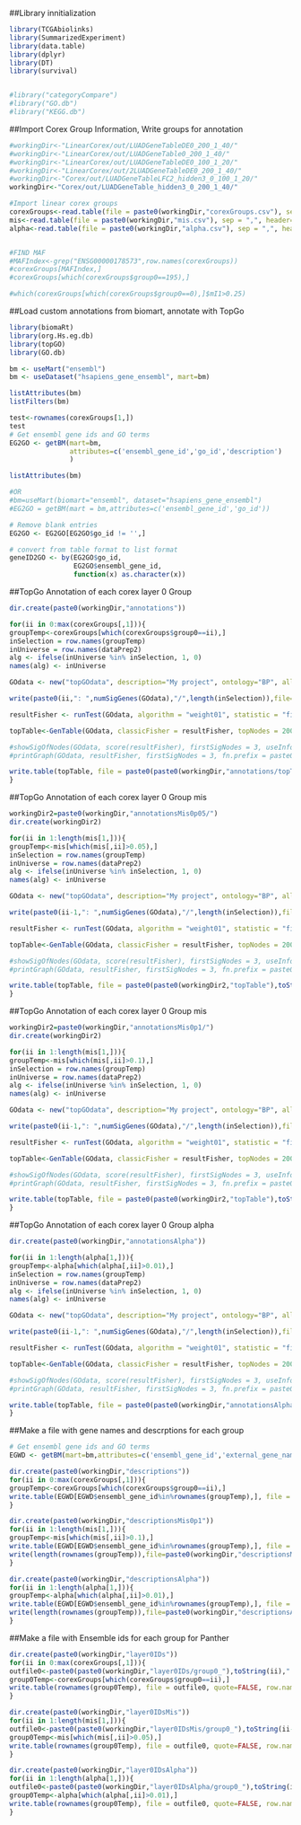 ##Library innitialization
```r
library(TCGAbiolinks)
library(SummarizedExperiment)
library(data.table)
library(dplyr)
library(DT)
library(survival)


#library("categoryCompare")
#library("GO.db")
#library("KEGG.db")

```


##Import Corex Group Information, Write groups for annotation
```r
#workingDir<-"LinearCorex/out/LUADGeneTableDE0_200_1_40/"
#workingDir<-"LinearCorex/out/LUADGeneTable0_200_1_40/"
#workingDir<-"LinearCorex/out/LUADGeneTableDE0_100_1_20/"
#workingDir<-"LinearCorex/out/2LUADGeneTableDE0_200_1_40/"
#workingDir<-"Corex/out/LUADGeneTableLFC2_hidden3_0_100_1_20/"
workingDir<-"Corex/out/LUADGeneTable_hidden3_0_200_1_40/"

#Import linear corex groups
corexGroups<-read.table(file = paste0(workingDir,"corexGroups.csv"), sep = ",", header=TRUE, row.names=1)
mis<-read.table(file = paste0(workingDir,"mis.csv"), sep = ",", header=TRUE, row.names=1)
alpha<-read.table(file = paste0(workingDir,"alpha.csv"), sep = ",", header=TRUE, row.names=1)


#FIND MAF
#MAFIndex<-grep("ENSG00000178573",row.names(corexGroups))
#corexGroups[MAFIndex,]
#corexGroups[which(corexGroups$group0==195),]

#which(corexGroups[which(corexGroups$group0==0),]$mI1>0.25)
```

##Load custom annotations from biomart, annotate with TopGo
```r
library(biomaRt)
library(org.Hs.eg.db)
library(topGO)
library(GO.db)

bm <- useMart("ensembl")
bm <- useDataset("hsapiens_gene_ensembl", mart=bm)

listAttributes(bm)
listFilters(bm)

test<-rownames(corexGroups[1,])
test
# Get ensembl gene ids and GO terms
EG2GO <- getBM(mart=bm,
               attributes=c('ensembl_gene_id','go_id','description')
               )

listAttributes(bm)

#OR
#bm=useMart(biomart="ensembl", dataset="hsapiens_gene_ensembl")
#EG2GO = getBM(mart = bm,attributes=c('ensembl_gene_id','go_id'))

# Remove blank entries
EG2GO <- EG2GO[EG2GO$go_id != '',]

# convert from table format to list format
geneID2GO <- by(EG2GO$go_id,
                EG2GO$ensembl_gene_id,
                function(x) as.character(x))
```

##TopGo Annotation of each corex layer 0 Group
```r
dir.create(paste0(workingDir,"annotations"))

for(ii in 0:max(corexGroups[,1])){
groupTemp<-corexGroups[which(corexGroups$group0==ii),]
inSelection = row.names(groupTemp)
inUniverse = row.names(dataPrep2)
alg <- ifelse(inUniverse %in% inSelection, 1, 0)
names(alg) <- inUniverse

GOdata <- new("topGOdata", description="My project", ontology="BP", allGenes=alg, geneSel = function(b) {return(b == 1)}, annot = annFUN.gene2GO, gene2GO = geneID2GO)

write(paste0(ii,": ",numSigGenes(GOdata),"/",length(inSelection)),file=paste0(workingDir,"annotations/numGenesannotated.txt"), append=TRUE)

resultFisher <- runTest(GOdata, algorithm = "weight01", statistic = "fisher")

topTable<-GenTable(GOdata, classicFisher = resultFisher, topNodes = 200)

#showSigOfNodes(GOdata, score(resultFisher), firstSigNodes = 3, useInfo ='all')
#printGraph(GOdata, resultFisher, firstSigNodes = 3, fn.prefix = paste0("corexOutputs/layer0GOGraphs/topGraph",toString(ii)), useInfo = "all", pdfSW = TRUE)

write.table(topTable, file = paste0(paste0(workingDir,"annotations/topTable"),toString(ii),".csv"), sep = ",", col.names = NA, qmethod = "double")
}
```

##TopGo Annotation of each corex layer 0 Group mis
```r
workingDir2=paste0(workingDir,"annotationsMis0p05/")
dir.create(workingDir2)

for(ii in 1:length(mis[1,])){
groupTemp<-mis[which(mis[,ii]>0.05),]
inSelection = row.names(groupTemp)
inUniverse = row.names(dataPrep2)
alg <- ifelse(inUniverse %in% inSelection, 1, 0)
names(alg) <- inUniverse

GOdata <- new("topGOdata", description="My project", ontology="BP", allGenes=alg, geneSel = function(b) {return(b == 1)}, annot = annFUN.gene2GO, gene2GO = geneID2GO)

write(paste0(ii-1,": ",numSigGenes(GOdata),"/",length(inSelection)),file=paste0(workingDir2,"numGenesannotated.txt"), append=TRUE)

resultFisher <- runTest(GOdata, algorithm = "weight01", statistic = "fisher")

topTable<-GenTable(GOdata, classicFisher = resultFisher, topNodes = 200)

#showSigOfNodes(GOdata, score(resultFisher), firstSigNodes = 3, useInfo ='all')
#printGraph(GOdata, resultFisher, firstSigNodes = 3, fn.prefix = paste0("corexOutputs/layer0GOGraphs/topGraph",toString(ii)), useInfo = "all", pdfSW = TRUE)

write.table(topTable, file = paste0(paste0(workingDir2,"topTable"),toString(ii-1),".csv"), sep = ",", col.names = NA, qmethod = "double")
}
```

##TopGo Annotation of each corex layer 0 Group mis
```r
workingDir2=paste0(workingDir,"annotationsMis0p1/")
dir.create(workingDir2)

for(ii in 1:length(mis[1,])){
groupTemp<-mis[which(mis[,ii]>0.1),]
inSelection = row.names(groupTemp)
inUniverse = row.names(dataPrep2)
alg <- ifelse(inUniverse %in% inSelection, 1, 0)
names(alg) <- inUniverse

GOdata <- new("topGOdata", description="My project", ontology="BP", allGenes=alg, geneSel = function(b) {return(b == 1)}, annot = annFUN.gene2GO, gene2GO = geneID2GO)

write(paste0(ii-1,": ",numSigGenes(GOdata),"/",length(inSelection)),file=paste0(workingDir2,"numGenesannotated.txt"), append=TRUE)

resultFisher <- runTest(GOdata, algorithm = "weight01", statistic = "fisher")

topTable<-GenTable(GOdata, classicFisher = resultFisher, topNodes = 200)

#showSigOfNodes(GOdata, score(resultFisher), firstSigNodes = 3, useInfo ='all')
#printGraph(GOdata, resultFisher, firstSigNodes = 3, fn.prefix = paste0("corexOutputs/layer0GOGraphs/topGraph",toString(ii)), useInfo = "all", pdfSW = TRUE)

write.table(topTable, file = paste0(paste0(workingDir2,"topTable"),toString(ii-1),".csv"), sep = ",", col.names = NA, qmethod = "double")
}
```

##TopGo Annotation of each corex layer 0 Group alpha
```r
dir.create(paste0(workingDir,"annotationsAlpha"))

for(ii in 1:length(alpha[1,])){
groupTemp<-alpha[which(alpha[,ii]>0.01),]
inSelection = row.names(groupTemp)
inUniverse = row.names(dataPrep2)
alg <- ifelse(inUniverse %in% inSelection, 1, 0)
names(alg) <- inUniverse

GOdata <- new("topGOdata", description="My project", ontology="BP", allGenes=alg, geneSel = function(b) {return(b == 1)}, annot = annFUN.gene2GO, gene2GO = geneID2GO)

write(paste0(ii-1,": ",numSigGenes(GOdata),"/",length(inSelection)),file=paste0(workingDir,"annotationsAlpha/numGenesannotated.txt"), append=TRUE)

resultFisher <- runTest(GOdata, algorithm = "weight01", statistic = "fisher")

topTable<-GenTable(GOdata, classicFisher = resultFisher, topNodes = 200)

#showSigOfNodes(GOdata, score(resultFisher), firstSigNodes = 3, useInfo ='all')
#printGraph(GOdata, resultFisher, firstSigNodes = 3, fn.prefix = paste0("corexOutputs/layer0GOGraphs/topGraph",toString(ii)), useInfo = "all", pdfSW = TRUE)

write.table(topTable, file = paste0(paste0(workingDir,"annotationsAlpha/topTable"),toString(ii-1),".csv"), sep = ",", col.names = NA, qmethod = "double")
}

```

##Make a file with gene names and descrptions for each group
```r
# Get ensembl gene ids and GO terms
EGWD <- getBM(mart=bm,attributes=c('ensembl_gene_id','external_gene_name','description'))

dir.create(paste0(workingDir,"descriptions"))
for(ii in 0:max(corexGroups[,1])){
groupTemp<-corexGroups[which(corexGroups$group0==ii),]
write.table(EGWD[EGWD$ensembl_gene_id%in%rownames(groupTemp),], file = paste0(paste0(workingDir,"descriptions/group0_"),toString(ii),".txt"),quote=FALSE, row.names=FALSE, col.names=FALSE, sep ="\t")
}

dir.create(paste0(workingDir,"descriptionsMis0p1"))
for(ii in 1:length(mis[1,])){
groupTemp<-mis[which(mis[,ii]>0.1),]
write.table(EGWD[EGWD$ensembl_gene_id%in%rownames(groupTemp),], file = paste0(paste0(workingDir,"descriptionsMis0p1/group0_"),toString(ii-1),".txt"),quote=FALSE, row.names=FALSE, col.names=FALSE, sep ="\t")
write(length(rownames(groupTemp)),file=paste0(workingDir,"descriptionsMis0p1/numGenes.txt"), append=TRUE)
}

dir.create(paste0(workingDir,"descriptionsAlpha"))
for(ii in 1:length(alpha[1,])){
groupTemp<-alpha[which(alpha[,ii]>0.01),]
write.table(EGWD[EGWD$ensembl_gene_id%in%rownames(groupTemp),], file = paste0(paste0(workingDir,"descriptionsAlpha/group0_"),toString(ii-1),".txt"),quote=FALSE, row.names=FALSE, col.names=FALSE, sep ="\t")
write(length(rownames(groupTemp)),file=paste0(workingDir,"descriptionsAlpha/numGenes.txt"), append=TRUE)
}
```

##Make a file with Ensemble ids for each group for Panther
```r
dir.create(paste0(workingDir,"layer0IDs"))
for(ii in 0:max(corexGroups[,1])){
outfile0<-paste0(paste0(workingDir,"layer0IDs/group0_"),toString(ii),".txt")
group0Temp<-corexGroups[which(corexGroups$group0==ii),]
write.table(rownames(group0Temp), file = outfile0, quote=FALSE, row.names=FALSE, col.names=FALSE)
}

dir.create(paste0(workingDir,"layer0IDsMis"))
for(ii in 1:length(mis[1,])){
outfile0<-paste0(paste0(workingDir,"layer0IDsMis/group0_"),toString(ii-1),".txt")
group0Temp<-mis[which(mis[,ii]>0.05),]
write.table(rownames(group0Temp), file = outfile0, quote=FALSE, row.names=FALSE, col.names=FALSE)
}

dir.create(paste0(workingDir,"layer0IDsAlpha"))
for(ii in 1:length(alpha[1,])){
outfile0<-paste0(paste0(workingDir,"layer0IDsAlpha/group0_"),toString(ii-1),".txt")
group0Temp<-alpha[which(alpha[,ii]>0.01),]
write.table(rownames(group0Temp), file = outfile0, quote=FALSE, row.names=FALSE, col.names=FALSE)
}


```

